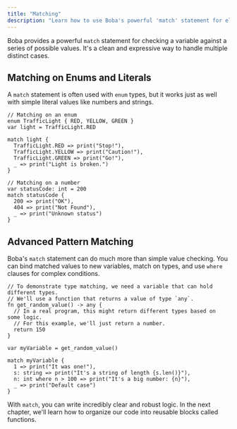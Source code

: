 ```yaml
---
title: "Matching"
description: "Learn how to use Boba's powerful 'match' statement for elegant control flow and pattern matching."
---
```


Boba provides a powerful `match` statement for checking a variable against a series of possible values. It's a clean and expressive way to handle multiple distinct cases.

## Matching on Enums and Literals

A `match` statement is often used with `enum` types, but it works just as well with simple literal values like numbers and strings.

```boba
// Matching on an enum
enum TrafficLight { RED, YELLOW, GREEN }
var light = TrafficLight.RED

match light {
  TrafficLight.RED => print("Stop!"),
  TrafficLight.YELLOW => print("Caution!"),
  TrafficLight.GREEN => print("Go!"),
  _ => print("Light is broken.")
}

// Matching on a number
var statusCode: int = 200
match statusCode {
  200 => print("OK"),
  404 => print("Not Found"),
  _ => print("Unknown status")
}
```

## Advanced Pattern Matching

Boba's `match` statement can do much more than simple value checking. You can bind matched values to new variables, match on types, and use `where` clauses for complex conditions.

```boba
// To demonstrate type matching, we need a variable that can hold different types.
// We'll use a function that returns a value of type `any`.
fn get_random_value() -> any {
  // In a real program, this might return different types based on some logic.
  // For this example, we'll just return a number.
  return 150
}

var myVariable = get_random_value()

match myVariable {
  1 => print("It was one!"),
  s: string => print("It's a string of length {s.len()}"),
  n: int where n > 100 => print("It's a big number: {n}"),
  _ => print("Default case")
}
```

With `match`, you can write incredibly clear and robust logic. In the next chapter, we'll learn how to organize our code into reusable blocks called functions.